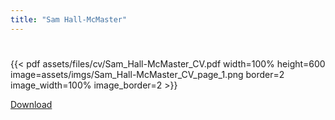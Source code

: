 ```yaml
---
title: "Sam Hall-McMaster"
---
```


#
{{< pdf assets/files/cv/Sam_Hall-McMaster_CV.pdf width=100% height=600 image=assets/imgs/Sam_Hall-McMaster_CV_page_1.png border=2 image_width=100% image_border=2 >}}

[Download](assets/files/cv/Sam_Hall-McMaster_CV.pdf)